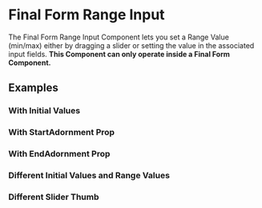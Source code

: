 
<Meta title="Docs/Components/FinalFormRangeInput" />

# Final Form Range Input

The Final Form Range Input Component lets you set a Range Value (min/max) either by dragging a slider or setting the value in the associated input fields.
**This Component can only operate inside a Final Form Component.**

<Canvas>
    <Story id="stories-components-final-form-range-input-default--default" />
</Canvas>

## Examples

### With Initial Values

<Canvas>
    <Story id="stories-components-final-form-range-input-with-initial-values--with-initial-values" />
</Canvas>

### With StartAdornment Prop

<Canvas>
    <Story id="stories-components-final-form-range-input-with-start-and-end-adornment-prop--start-adornment" />
</Canvas>

### With EndAdornment Prop

<Canvas>
    <Story id="stories-components-final-form-range-input-with-start-and-end-adornment-prop--end-adornment" />
</Canvas>

### Different Initial Values and Range Values

<Canvas>
    <Story id="stories-components-final-form-range-input-with-different-initial-and-range-values--with-different-initial-and-range-values" />
</Canvas>

### Different Slider Thumb

<Canvas>
    <Story id="stories-components-final-form-range-input-different-slider-thumb--different-slider-thumb" />
</Canvas>
